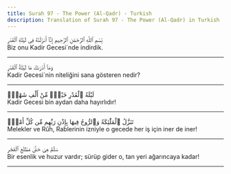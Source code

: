 ```yaml
---
title: Surah 97 - The Power (Al-Qadr) - Turkish
description: Translation of Surah 97 - The Power (Al-Qadr) in Turkish
---
```





<Aside type="quran" title="1">
بِّسْمِ ٱللَّهِ ٱلرَّحْمَٰنِ ٱلرَّحِيمِ إِنَّآ أَنزَلْنَٰهُ فِى لَيْلَةِ ٱلْقَدْرِ
</Aside>

<Aside type="reference" title="1">
Biz onu Kadir Gecesi´nde indirdik.
</Aside>

---

<Aside type="quran" title="2">
وَمَآ أَدْرَىٰكَ مَا لَيْلَةُ ٱلْقَدْرِ
</Aside>

<Aside type="reference" title="2">
Kadir Gecesi´nin niteliğini sana gösteren nedir?
</Aside>

---

<Aside type="quran" title="3">
لَيْلَةُ ٱلْقَدْرِ خَيْرٌۭ مِّنْ أَلْفِ شَهْرٍۢ
</Aside>

<Aside type="reference" title="3">
Kadir Gecesi bin aydan daha hayırlıdır!
</Aside>

---

<Aside type="quran" title="4">
تَنَزَّلُ ٱلْمَلَٰٓئِكَةُ وَٱلرُّوحُ فِيهَا بِإِذْنِ رَبِّهِم مِّن كُلِّ أَمْرٍۢ
</Aside>

<Aside type="reference" title="4">
Melekler ve Rûh, Rablerinin izniyle o gecede her iş için iner de iner!
</Aside>

---

<Aside type="quran" title="5">
سَلَٰمٌ هِىَ حَتَّىٰ مَطْلَعِ ٱلْفَجْرِ
</Aside>

<Aside type="reference" title="5">
Bir esenlik ve huzur vardır; sürüp gider o, tan yeri ağarıncaya kadar!
</Aside>

---
